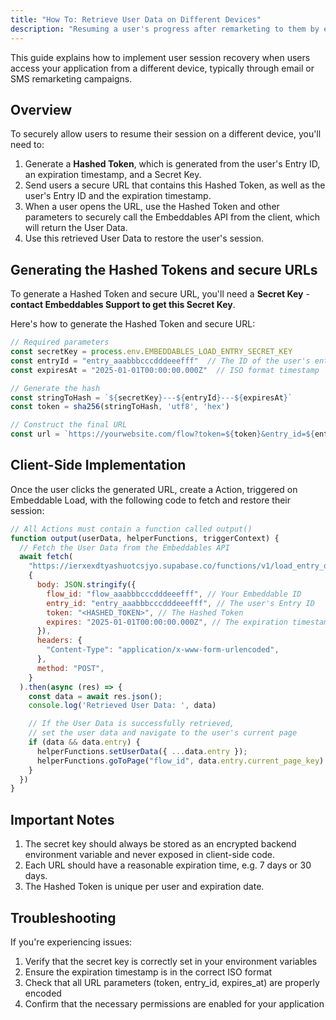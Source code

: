 ```yaml
---
title: "How To: Retrieve User Data on Different Devices"
description: "Resuming a user's progress after remarketing to them by email or SMS"
---
```


This guide explains how to implement user session recovery when users access your application from a different device, typically through email or SMS remarketing campaigns.

## Overview

To securely allow users to resume their session on a different device, you'll need to:
1. Generate a **Hashed Token**, which is generated from the user's Entry ID, an expiration timestamp, and a Secret Key.
2. Send users a secure URL that contains this Hashed Token, as well as the user's Entry ID and the expiration timestamp.
3. When a user opens the URL, use the Hashed Token and other parameters to securely call the Embeddables API from the client, which will return the User Data.
4. Use this retrieved User Data to restore the user's session.


## Generating the Hashed Tokens and secure URLs

To generate a Hashed Token and secure URL, you'll need a **Secret Key** - **contact Embeddables Support to get this Secret Key**.

Here's how to generate the Hashed Token and secure URL:

```javascript
// Required parameters
const secretKey = process.env.EMBEDDABLES_LOAD_ENTRY_SECRET_KEY
const entryId = "entry_aaabbbcccdddeeefff"  // The ID of the user's entry
const expiresAt = "2025-01-01T00:00:00.000Z"  // ISO format timestamp

// Generate the hash
const stringToHash = `${secretKey}---${entryId}---${expiresAt}`
const token = sha256(stringToHash, 'utf8', 'hex')

// Construct the final URL
const url = `https://yourwebsite.com/flow?token=${token}&entry_id=${entryId}&expires_at=${expiresAt}`
```

## Client-Side Implementation

Once the user clicks the generated URL, create a Action, triggered on Embeddable Load, with the following code to fetch and restore their session:

```javascript
// All Actions must contain a function called output()
function output(userData, helperFunctions, triggerContext) {
  // Fetch the User Data from the Embeddables API
  await fetch(
    "https://ierxexdtyashuotcsjyo.supabase.co/functions/v1/load_entry_data",
    {
      body: JSON.stringify({
        flow_id: "flow_aaabbbcccdddeeefff", // Your Embeddable ID
        entry_id: "entry_aaabbbcccdddeeefff", // The user's Entry ID
        token: "<HASHED_TOKEN>", // The Hashed Token
        expires: "2025-01-01T00:00:00.000Z", // The expiration timestamp
      }),
      headers: {
        "Content-Type": "application/x-www-form-urlencoded",
      },
      method: "POST",
    }
  ).then(async (res) => {
    const data = await res.json();
    console.log('Retrieved User Data: ', data)

    // If the User Data is successfully retrieved,
    // set the user data and navigate to the user's current page
    if (data && data.entry) {
      helperFunctions.setUserData({ ...data.entry });
      helperFunctions.goToPage("flow_id", data.entry.current_page_key)
    }
  })
}
```

## Important Notes

1. The secret key should always be stored as an encrypted backend environment variable and never exposed in client-side code.
2. Each URL should have a reasonable expiration time, e.g. 7 days or 30 days.
3. The Hashed Token is unique per user and expiration date.

## Troubleshooting

If you're experiencing issues:
1. Verify that the secret key is correctly set in your environment variables
2. Ensure the expiration timestamp is in the correct ISO format
3. Check that all URL parameters (token, entry_id, expires_at) are properly encoded
4. Confirm that the necessary permissions are enabled for your application




